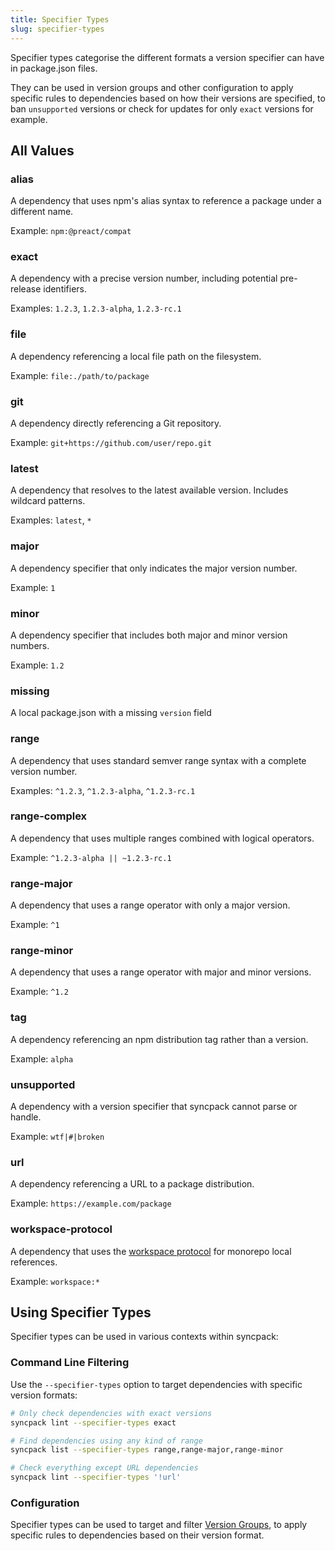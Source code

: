 ```yaml
---
title: Specifier Types
slug: specifier-types
---
```


Specifier types categorise the different formats a version specifier can have in package.json files.

They can be used in version groups and other configuration to apply specific rules to dependencies based on how their versions are specified, to ban `unsupported` versions or check for updates for only `exact` versions for example.

## All Values

### alias

A dependency that uses npm's alias syntax to reference a package under a different name.

Example: `npm:@preact/compat`

### exact

A dependency with a precise version number, including potential pre-release identifiers.

Examples: `1.2.3`, `1.2.3-alpha`, `1.2.3-rc.1`

### file

A dependency referencing a local file path on the filesystem.

Example: `file:./path/to/package`

### git

A dependency directly referencing a Git repository.

Example: `git+https://github.com/user/repo.git`

### latest

A dependency that resolves to the latest available version. Includes wildcard patterns.

Examples: `latest`, `*`

### major

A dependency specifier that only indicates the major version number.

Example: `1`

### minor

A dependency specifier that includes both major and minor version numbers.

Example: `1.2`

### missing

A local package.json with a missing `version` field

### range

A dependency that uses standard semver range syntax with a complete version number.

Examples: `^1.2.3`, `^1.2.3-alpha`, `^1.2.3-rc.1`

### range-complex

A dependency that uses multiple ranges combined with logical operators.

Example: `^1.2.3-alpha || ~1.2.3-rc.1`

### range-major

A dependency that uses a range operator with only a major version.

Example: `^1`

### range-minor

A dependency that uses a range operator with major and minor versions.

Example: `^1.2`

### tag

A dependency referencing an npm distribution tag rather than a version.

Example: `alpha`

### unsupported

A dependency with a version specifier that syncpack cannot parse or handle.

Example: `wtf|#|broken`

### url

A dependency referencing a URL to a package distribution.

Example: `https://example.com/package`

### workspace-protocol

A dependency that uses the [workspace protocol](HREF_WORKSPACE_PROTOCOL) for monorepo local references.

Example: `workspace:*`

## Using Specifier Types

Specifier types can be used in various contexts within syncpack:

### Command Line Filtering

Use the `--specifier-types` option to target dependencies with specific version formats:

```bash
# Only check dependencies with exact versions
syncpack lint --specifier-types exact

# Find dependencies using any kind of range
syncpack list --specifier-types range,range-major,range-minor

# Check everything except URL dependencies
syncpack lint --specifier-types '!url'
```

### Configuration

Specifier types can be used to target and filter [Version Groups](CONFIG_VERSION_GROUPS), to apply specific rules to dependencies based on their version format.
